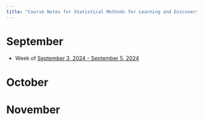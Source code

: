 ```yaml
---
title: "Course Notes for Statistical Methods for Learning and Discovery"
---
```


# September

* Week of [September 3, 2024 - September 5, 2024](./september/sep_3.qmd)

# October

# November 
